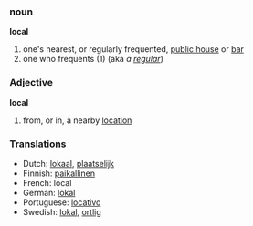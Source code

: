 ===noun===
'''local'''
#one's nearest, or regularly frequented, [[public house]] or [[bar]]
#one who frequents (1) (aka ''a [[regular]]'')

===Adjective===
'''local'''
#from, or in, a nearby [[location]]


===Translations===
*Dutch: [[lokaal]], [[plaatselijk]]
*Finnish: [[paikallinen]]
*French: local
*German: [[lokal]]
*Portuguese: [[locativo]]
*Swedish: [[lokal]], [[ortlig]]